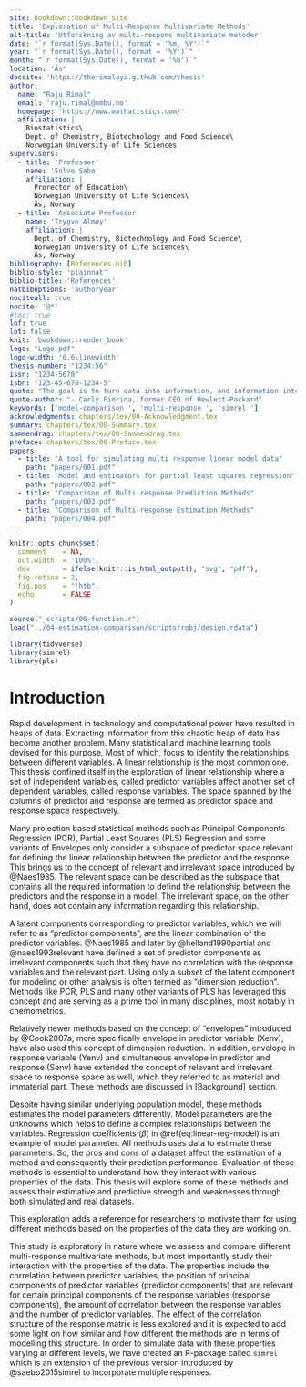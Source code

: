 ```yaml
---
site: bookdown::bookdown_site
title: 'Exploration of Multi-Response Multivariate Methods'
alt-title: 'Utforskning av multi-respons multivariate metoder'
date: "`r format(Sys.Date(), format = '%m, %Y')`"
year: "`r format(Sys.Date(), format = '%Y')`"
month: "`r format(Sys.Date(), format = '%b')`"
location: 'Ås'
docsite: 'https://therimalaya.github.com/thesis'
author:
  name: "Raju Rimal"
  email: 'raju.rimal@nmbu.no'
  homepage: 'https://www.mathatistics.com/'
  affiliation: |
    Biostatistics\
    Dept. of Chemistry, Biotechnology and Food Science\
    Norwegian University of Life Sciences
supervisors:
  - title: 'Professor'
    name: 'Solve Sæbø'
    affiliation: |
      Prorector of Education\
      Norwegian University of Life Sciences\
      Ås, Norway
  - title: 'Associate Professor'
    name: 'Trygve Almøy'
    affiliation: |
      Dept. of Chemistry, Biotechnology and Food Science\
      Norwegian University of Life Sciences\
      Ås, Norway
bibliography: [References.bib]
biblio-style: 'plainnat'
biblio-title: 'References'
natbiboptions: 'authoryear'
nociteall: true
nocite: '@*'
#toc: true
lof: true
lot: false
knit: 'bookdown::render_book'
logo: "Logo.pdf"
logo-width: '0.6\linewidth'
thesis-number: "1234:56"
issn: "1234-5678"
isbn: "123-45-678-1234-5"
quote: "The goal is to turn data into information, and information into insight."
quote-author: "- Carly Fiorina, former CEO of Hewlett-Packard"
keywords: ['model-comparison ', 'multi-response ', 'simrel ']
acknowledgments: chapters/tex/00-Acknowledgment.tex
summary: chapters/tex/00-Summary.tex
sammendrag: chapters/tex/00-Sammendrag.tex
preface: chapters/tex/00-Preface.tex
papers:
  - title: "A tool for simulating multi response linear model data"
    path: "papers/001.pdf"
  - title: "Model and estimators for partial least squares regression"
    path: "papers/002.pdf"
  - title: "Comparison of Multi-response Prediction Methods"
    path: "papers/003.pdf"
  - title: "Comparison of Multi-response Estimation Methods"
    path: "papers/004.pdf"
---
```



```r
knitr::opts_chunk$set(
  comment    = NA,
  out.width  = '100%',
  dev        = ifelse(knitr::is_html_output(), "svg", "pdf"),
  fig.retina = 2,
  fig.pos    = "!htb",
  echo       = FALSE
)
```

```r
source("_scripts/00-function.r")
load("../04-estimation-comparison/scripts/robj/design.rdata")
```

```r
library(tidyverse)
library(simrel)
library(pls)
```

# Introduction #

Rapid development in technology and computational power have resulted in heaps of data. Extracting information from this chaotic heap of data has become another problem. Many statistical and machine learning tools devised for this purpose, Most of which, focus to identify the relationships between different variables. A linear relationship is the most common one. This thesis confined itself in the exploration of linear relationship where a set of independent variables, called predictor variables affect another set of dependent variables, called response variables. The space spanned by the columns of predictor and response are termed as predictor space and response space respectively. 

Many projection based statistical methods such as Principal Components Regression (PCR), Partial Least Squares (PLS) Regression and some variants of Envelopes only consider a subspace of predictor space relevant for defining the linear relationship between the predictor and the response. This brings us to the concept of relevant and irrelevant space introduced by @Naes1985. The relevant space can be described as the subspace that contains all the required information to defind the relationship between the predictors and the response in a model. The irrelevant space, on the other hand, does not contain any information regarding this relationship. 

A latent components corresponding to predictor variables, which we will refer to as "predictor components", are the linear combination of the predictor variables. @Naes1985 and later by @helland1990partial and @naes1993relevant have defined a set of predictor components as irrelevant components such that they have no correlation with the response variables and the relevant part. Using only a subset of the latent component for modeling or other analysis is often termed as "dimension reduction". Methods like PCR, PLS and many other variants of PLS has leveraged this concept and are serving as a prime tool in many disciplines, most notably in chemometrics.

Relatively newer methods based on the concept of "envelopes" introduced by @Cook2007a, more specifically envelope in predictor variable (Xenv), have also used this concept of dimension reduction. In addition, envelope in response variable (Yenv) and simultaneous envelope in predictor and response (Senv) have extended the concept of relevant and irrelevant space to response space as well, which they referred to as material and immaterial part. These methods are discussed in [Background] section.

Despite having similar underlying population model, these methods estimates the model parameters differently. Model parameters are the unknowns which helps to define a complex relationships between the variables. Regression coefficients $(\beta)$ in \@ref(eq:linear-reg-model) is an example of model parameter. All methods uses data to estimate these parameters. So, the pros and cons of a dataset affect the estimation of a method and consequently their prediction performance. Evaluation of these methods is essential to understand how they interact with various properties of the data. This thesis will explore some of these methods and assess their estimative and predictive strength and weaknesses through both simulated and real datasets.

This exploration adds a reference for researchers to motivate them for using different methods based on the properties of the data they are working on.

This study is exploratory in nature where we assess and compare different multi-response multivariate methods, but most importantly study their interaction with the properties of the data. The properties include the correlation between predictor variables, the position of principal components of predictor variables (predictor components) that are relevant for certain principal components of the response variables (response components), the amount of correlation between the response variables and the number of predictor variables. The effect of the correlation structure of the response matrix is less explored and it is expected to add some light on how similar and how different the methods are in terms of modelling this structure. In order to simulate data with these properties varying at different levels, we have created an R-package called `simrel` which is an extension of the previous version introduced by @saebo2015simrel to incorporate multiple responses.

